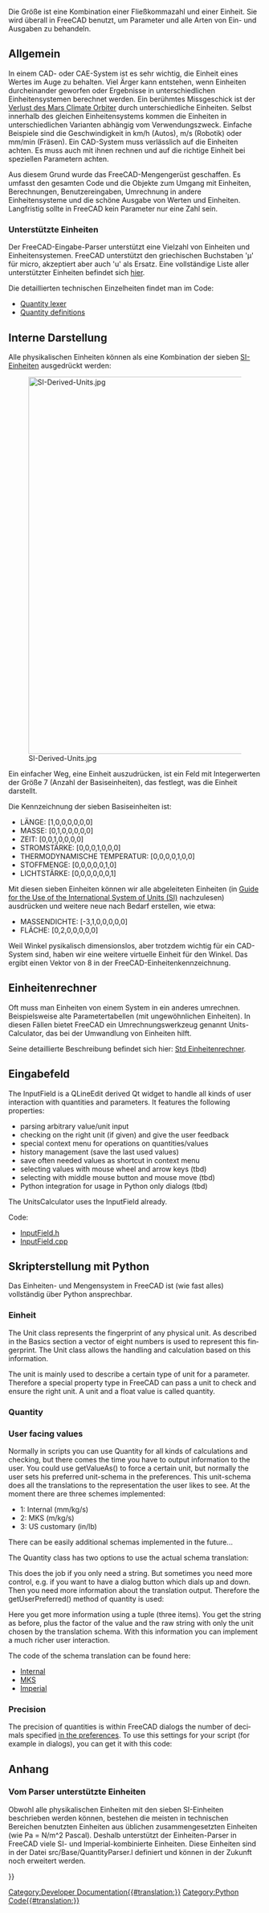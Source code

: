 <languages/>

Die Größe ist eine Kombination einer Fließkommazahl und einer Einheit. Sie wird überall in FreeCAD benutzt, um Parameter und alle Arten von Ein- und Ausgaben zu behandeln. 

<span id="General"></span>
== Allgemein ==

In einem CAD- oder CAE-System ist es sehr wichtig, die Einheit eines Wertes im Auge zu behalten. Viel Ärger kann entstehen, wenn Einheiten durcheinander geworfen oder Ergebnisse in unterschiedlichen Einheitensystemen berechnet werden. Ein berühmtes Missgeschick ist der [https://de.wikipedia.org/wiki/Mars_Climate_Orbiter Verlust des Mars Climate Orbiter] durch unterschiedliche Einheiten. Selbst innerhalb des gleichen Einheitensystems kommen die Einheiten in unterschiedlichen Varianten abhängig vom Verwendungszweck. Einfache Beispiele sind die Geschwindigkeit in km/h (Autos), m/s (Robotik) oder mm/min (Fräsen). Ein CAD-System muss verlässlich auf die Einheiten achten. Es muss auch mit ihnen rechnen und auf die richtige Einheit bei speziellen Parametern achten. 

Aus diesem Grund wurde das FreeCAD-Mengengerüst geschaffen. Es umfasst den gesamten Code und die Objekte zum Umgang mit Einheiten, Berechnungen, Benutzereingaben, Umrechnung in andere Einheitensysteme und die schöne Ausgabe von Werten und Einheiten. Langfristig sollte in FreeCAD kein Parameter nur eine Zahl sein. 

<span id="Supported_units"></span>
=== Unterstützte Einheiten === 

Der FreeCAD-Eingabe-Parser unterstützt eine Vielzahl von Einheiten und Einheitensystemen. FreeCAD unterstützt den griechischen Buchstaben 'µ'  für micro, akzeptiert aber auch 'u' als Ersatz.
Eine vollständige Liste aller unterstützter Einheiten befindet sich [[Expressions/de#Einheiten|hier]].

Die detaillierten technischen Einzelheiten findet man im Code:
* [https://github.com/FreeCAD/FreeCAD/blob/main/src/Base/QuantityLexer.c Quantity lexer]  
* [https://github.com/FreeCAD/FreeCAD/blob/main/src/Base/Quantity.cpp#l167 Quantity definitions]

<span id="Internal_representation"></span>
==Interne Darstellung==

Alle physikalischen Einheiten können als eine Kombination der sieben [https://de.wikipedia.org/wiki/Internationales_Einheitensystem SI-Einheiten] ausgedrückt werden:

[[File:SI-Derived-Units.jpg|750px]]

Ein einfacher Weg, eine Einheit auszudrücken, ist ein Feld mit Integerwerten der Größe 7 (Anzahl der Basiseinheiten), das festlegt, was die Einheit darstellt. 

Die Kennzeichnung der sieben Basiseinheiten ist:

* LÄNGE: [1,0,0,0,0,0,0]
* MASSE: [0,1,0,0,0,0,0]
* ZEIT: [0,0,1,0,0,0,0]
* STROMSTÄRKE: [0,0,0,1,0,0,0]
* THERMODYNAMISCHE TEMPERATUR: [0,0,0,0,1,0,0]
* STOFFMENGE: [0,0,0,0,0,1,0]
* LICHTSTÄRKE: [0,0,0,0,0,0,1]

Mit diesen sieben Einheiten können wir alle abgeleiteten Einheiten (in [http://physics.nist.gov/cuu/pdf/sp811.pdf Guide for the Use of the International System of Units (SI)] nachzulesen) ausdrücken und weitere neue nach Bedarf erstellen, wie etwa:
* MASSENDICHTE: [-3,1,0,0,0,0,0]
* FLÄCHE: [0,2,0,0,0,0,0]

Weil Winkel pysikalisch dimensionslos, aber trotzdem wichtig für ein CAD-System sind, haben wir eine weitere virtuelle Einheit für den Winkel. Das ergibt einen Vektor von 8 in der FreeCAD-Einheitenkennzeichnung.

<span id="Units_calculator"></span>
==Einheitenrechner==

Oft muss man Einheiten von einem System in ein anderes umrechnen. Beispielsweise alte Parametertabellen (mit ungewöhnlichen Einheiten). In diesen Fällen bietet FreeCAD ein Umrechnungswerkzeug genannt Units-Calculator, das bei der Umwandlung von Einheiten hilft. 

Seine detaillierte Beschreibung befindet sich hier: [[Std_UnitsCalculator/de|Std Einheitenrechner]].

<span id="InputField"></span>
== Eingabefeld ==

<div lang="en" dir="ltr" class="mw-content-ltr">
The InputField is a QLineEdit derived Qt widget to handle all kinds of user interaction with quantities and parameters. It features the following properties:
* parsing arbitrary value/unit input
* checking on the right unit (if given) and give the user feedback
* special context menu for operations on quantities/values
* history management (save the last used values)
* save often needed values as shortcut in context menu
* selecting values with mouse wheel and arrow keys (tbd)
* selecting with middle mouse button and mouse move (tbd)
* Python integration for usage in Python only dialogs (tbd)
</div>

<div lang="en" dir="ltr" class="mw-content-ltr">
The UnitsCalculator uses the InputField already.
</div> 

Code:
* [https://github.com/FreeCAD/FreeCAD/blob/main/src/Gui/InputField.h InputField.h]
* [https://github.com/FreeCAD/FreeCAD/blob/main/src/Gui/InputField.cpp InputField.cpp]

<span id="Python_scripting"></span>
==Skripterstellung mit Python==

Das Einheiten- und Mengensystem in FreeCAD ist (wie fast alles) vollständig über Python ansprechbar. 

<span id="Unit"></span>
=== Einheit ===

<div lang="en" dir="ltr" class="mw-content-ltr">
The Unit class represents the fingerprint of any physical unit. As described in the Basics section a vector of eight numbers is used to represent this fingerprint. The Unit class allows the handling and calculation based on this information.
</div> 

{{Code|code=

from FreeCAD import Units

# creating a unit with certain signature
Units.Unit(0,1)      # Mass     (kg)
Units.Unit(1)        # Length   (mm)
Units.Unit(-1,1,-2)  # Pressure (kg/mm*s^2)

# using predefined constants
Units.Unit(Units.Length)
Units.Unit(Units.Mass)
Units.Unit(Units.Pressure)

# parsing unit out of a string
Units.Unit('kg/(m*s^2)')    # Pressure
Units.Unit('Pa')            # the same as combined unit Pascale
Units.Unit('J')             # Joule (work,energy) mm^2*kg/(s^2)

# you can use units from all supported systems of units
Units.Unit('psi')           # imperial pressure
Units.Unit('lb')            # imperial  mass
Units.Unit('ft^2')          # imperial area

# comparing units
Units.Unit(0,1) == Unit(Units.Mass)

# getting type of unit
Units.Unit('kg/(m*s^2)').Type == 'Pressure'

# calculating
Units.Unit('kg') * Units.Unit('m^-1*s^-2') == Units.Unit('kg/(m*s^2)')

}}

<div lang="en" dir="ltr" class="mw-content-ltr">
The unit is mainly used to describe a certain type of unit for a parameter. Therefore a special property type in FreeCAD can pass a unit to check and ensure the right unit. 
A unit and a float value is called quantity.
</div>

<div lang="en" dir="ltr" class="mw-content-ltr">
=== Quantity ===
</div>

{{Code|code=

from FreeCAD import Units

# to create a quantity you need a value (float) and a unit
Units.Quantity(1.0,Units.Unit(0,1))     # Mass       1.0 kg
Units.Quantity(1.0,Units.Unit(1))       # Length    1.0 mm
Units.Quantity(1.0,Units.Unit(-1,1,-2)) # Pressure  1.0 kg/mm*s^2
Units.Quantity(1.0,Units.Pressure)      # Pressure  1.0 kg/mm*s^2

# you can directly give a signature
Units.Quantity(1.0,0,1)     # Mass       1.0 kg
Units.Quantity(1.0,1)       # Length    1.0 mm
Units.Quantity(1.0,-1,1,-2) # Pressure  1.0 kg/mm*s^2

# parsing quantities out of a string
Units.Quantity('1.0 kg/(m*s^2)') # Pressure
Units.Quantity('1.0 Pa')         # the same as combined Unit Pascale
Units.Quantity('1.0 J')          # Joule (Work,Energy) mm^2*kg/(s^2)

# You can use a point or comma as float delimiter
Units.Quantity('1,0 m')
Units.Quantity('1.0 m')

# you can use units from all supported systems of units
Units.Quantity('1.0 psi')  # imperial pressure
Units.Quantity('1.0 lb')   # imperial mass
Units.Quantity('1.0 ft^2') # imperial area

# the quantity parser can do calculations too
Units.Quantity('360/5 deg')        # splitting circle 
Units.Quantity('1/16 in')          # fractions
Units.Quantity('5.3*6.3 m^2')      # calculating an area
Units.Quantity('1/(log(2.3)/sin(pi)*3.4)+1.8e-3 m')
Units.Quantity('1ft 3in')          # imperial style

# and for sure calculation and comparison
Units.Quantity('1 Pa') * Units.Quantity(2.0) == Units.Quantity('2 Pa')
Units.Quantity('1 m') * Units.Quantity('2 m') == Units.Quantity('2 m^2')
Units.Quantity('1 m') * Units.Quantity('2 ft') + Units.Quantity('2 mm^2')
Units.Quantity('1 m') > Units.Quantity('2 ft')

# accessing the components
Units.Quantity('1 m').Value # get the number (always internal system (mm/kg/s))
Units.Quantity('1 m').Unit  # get the unit
Units.Quantity('1 m') == Units.Quantity( Units.Quantity('1 m').Value , Units.Quantity('1 m').Unit)

# translating the value into other units than the internal system (mm/kg/s)
Units.Quantity('1 km/h').getValueAs('m/s')                  # translate value
Units.Quantity('1 m').getValueAs(2.45,1)                    # translation value and unit signature
Units.Quantity('1 kPa').getValueAs(Units.Pascal)            # predefined standard units 
Units.Quantity('1 MPa').getValueAs(Units.Quantity('N/m^2')) # a quantity
          
}}

<div lang="en" dir="ltr" class="mw-content-ltr">
=== User facing values ===
</div>

<div lang="en" dir="ltr" class="mw-content-ltr">
Normally in scripts you can use Quantity for all kinds of calculations and checking, but there comes the time you have to output information to the user. You could use getValueAs() to force a certain unit, but normally the user sets his preferred unit-schema in the preferences. This unit-schema does all the translations to the representation the user likes to see. At the moment there are three schemes implemented:
* 1: Internal     (mm/kg/s) 
* 2: MKS          (m/kg/s)
* 3: US customary (in/lb) 
There can be easily additional schemas implemented in the future...
</div>

<div lang="en" dir="ltr" class="mw-content-ltr">
The Quantity class has two options to use the actual schema translation:
</div>

{{Code|code=
from FreeCAD import Units

# Use the translated string:
Units.Quantity('1m').UserString           # '1000 mm' in 1; '1 m' in 2; and '1.09361 yr' in 3
}}

<div lang="en" dir="ltr" class="mw-content-ltr">
This does the job if you only need a string. But sometimes you need more control, e.g. if you want to have a dialog button which dials up and down. Then you need more information about the translation output. Therefore the getUserPreferred() method of quantity is used:
</div>

{{Code|code=
Units.Quantity('22 m').getUserPreferred() # gets a tuple:('22 m', 1000.0, 'm')
Units.Quantity('2  m').getUserPreferred() # Tuple: ('2000 mm', 1.0, 'mm')
}}

<div lang="en" dir="ltr" class="mw-content-ltr">
Here you get more information using a tuple (three items). You get the string as before, plus the factor of the value and the raw string with only the unit chosen by the translation schema. With this information you can implement a much richer user interaction.
</div>

<div lang="en" dir="ltr" class="mw-content-ltr">
The code of the schema translation can be found here:
* [https://github.com/FreeCAD/FreeCAD/blob/main/src/Base/UnitsSchemaInternal.cpp Internal]
* [https://github.com/FreeCAD/FreeCAD/blob/main/src/Base/UnitsSchemaMKS.cpp MKS]
* [https://github.com/FreeCAD/FreeCAD/blob/main/src/Base/UnitsSchemaImperial1.cpp Imperial]
</div>

<div lang="en" dir="ltr" class="mw-content-ltr">
=== Precision ===
</div>

<div lang="en" dir="ltr" class="mw-content-ltr">
The precision of quantities is within FreeCAD dialogs the number of decimals specified [[Preferences_Editor#Units|in the preferences]]. To use this settings for your script (for example in dialogs), you can get it with this code:
</div>
{{Code|code=
import FreeCAD

params = App.ParamGet("User parameter:BaseApp/Preferences/Units")
params.GetInt('Decimals') # returns an int
}}

<span id="Appendix"></span>
== Anhang == 

<span id="Parser_supported_units"></span>
===Vom Parser unterstützte Einheiten===

Obwohl alle physikalischen Einheiten mit den sieben SI-Einheiten beschrieben werden können, bestehen die meisten in technischen Bereichen benutzten Einheiten aus üblichen zusammengesetzten Einheiten (wie Pa = N/m^2 Pascal). Deshalb unterstützt der Einheiten-Parser in FreeCAD viele SI- und Imperial-kombinierte Einheiten. Diese Einheiten sind in der Datei src/Base/QuantityParser.l definiert und können in der Zukunft noch erweitert werden. 

{{Code|code=

from FreeCAD import Units

 "nm"  = Units.Quantity(1.0e-6    ,Units.Unit(1));         // nano meter
 "µm"  = Units.Quantity(1.0e-3    ,Units.Unit(1));         // micro meter
 "mm"  = Units.Quantity(1.0       ,Units.Unit(1));         // milli meter
 "cm"  = Units.Quantity(10.0      ,Units.Unit(1));         // centi meter
 "dm"  = Units.Quantity(100.0     ,Units.Unit(1));         // deci meter
 "m"   = Units.Quantity(1.0e3     ,Units.Unit(1));         // meter
 "km"  = Units.Quantity(1.0e6     ,Units.Unit(1));         // kilo meter
 "l"   = Units.Quantity(1000000.0 ,Units.Unit(3));         // liter dm^3
                                                  
 "µg"  = Units.Quantity(1.0e-9    ,Units.Unit(0,1));       // micro gram
 "mg"  = Units.Quantity(1.0e-6    ,Units.Unit(0,1));       // milli gram
 "g"   = Units.Quantity(1.0e-3    ,Units.Unit(0,1));       // gram
 "kg"  = Units.Quantity(1.0       ,Units.Unit(0,1));       // kilo gram
 "t"   = Units.Quantity(1000.0    ,Units.Unit(0,1));       // ton
                                                  
 "s"   = Units.Quantity(1.0       ,Units.Unit(0,0,1));     // second (internal standard time)
 "min" = Units.Quantity(60.0      ,Units.Unit(0,0,1));     // minute
 "h"   = Units.Quantity(3600.0    ,Units.Unit(0,0,1));     // hour  
                                                  
 "A"   = Units.Quantity(1.0       ,Units.Unit(0,0,0,1));   // Ampere (internal standard electric current)
 "mA"  = Units.Quantity(0.001     ,Units.Unit(0,0,0,1));   // milli Ampere         
 "kA"  = Units.Quantity(1000.0    ,Units.Unit(0,0,0,1));   // kilo Ampere         
 "MA"  = Units.Quantity(1.0e6     ,Units.Unit(0,0,0,1));   // Mega Ampere         
                                                  
 "K"   = Units.Quantity(1.0       ,Units.Unit(0,0,0,0,1)); // Kelvin (internal standard thermodynamic temperature)
 "mK"  = Units.Quantity(0.001     ,Units.Unit(0,0,0,0,1)); // Kelvin         
 "µK"  = Units.Quantity(0.000001  ,Units.Unit(0,0,0,0,1)); // Kelvin         

 "mol" = Units.Quantity(1.0       ,Units.Unit(0,0,0,0,0,1)); // Mole (internal standard amount of substance)        

 "cd"  = Units.Quantity(1.0       ,Units.Unit(0,0,0,0,0,0,1)); // Candela (internal standard luminous intensity)        

 "deg" = Units.Quantity(1.0         ,Units.Unit(0,0,0,0,0,0,0,1)); // degree (internal standard angle)
 "rad" = Units.Quantity(180/M_PI    ,Units.Unit(0,0,0,0,0,0,0,1)); // radian         
 "gon" = Units.Quantity(360.0/400.0 ,Units.Unit(0,0,0,0,0,0,0,1)); // gon         

 "in"  = Units.Quantity(25.4        ,Units.Unit(1));       // inch
 "\""  = Units.Quantity(25.4        ,Units.Unit(1));       // inch
 "fo"  = Units.Quantity(304.8       ,Units.Unit(1));       // foot
 "'"   = Units.Quantity(304.8       ,Units.Unit(1));       // foot
 "th"  = Units.Quantity(0.0254      ,Units.Unit(1));       // thou
 "yd"  = Units.Quantity(914.4       ,Units.Unit(1));       // yard

 "lb"  = Units.Quantity(0.45359237   ,Units.Unit(0,1));    // pound
 "oz"  = Units.Quantity(0.0283495231 ,Units.Unit(0,1));    // ounce
 "st"  = Units.Quantity(6.35029318   ,Units.Unit(0,1));    // Stone
 "cwt" = Units.Quantity(50.80234544  ,Units.Unit(0,1));    // hundredweights
}}

{{Powerdocnavi{{#translation:}}}}
[[Category:Developer Documentation{{#translation:}}]]
[[Category:Python Code{{#translation:}}]]
{{clear}}